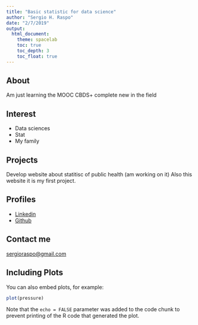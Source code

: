 ```yaml
---
title: "Basic statistic for data science"
author: "Sergio H. Raspo"
date: "2/7/2019"
output: 
  html_document:
    theme: spacelab 
    toc: true
    toc_depth: 3
    toc_float: true
---
```


## About 

Am just learning the MOOC CBDS+ complete new in the field

## Interest

* Data sciences
* Stat
* My family

## Projects

Develop website about statitisc of public health (am working on it)
Also this website it is my first project.

## Profiles

* [Linkedin](https://www.linkedin.com/in/sergiohraspo/)
* [Github](https://github.com/sergioraspo)

## Contact me

[sergioraspo@gmail.com](sergioraspo@gmail.com)


## Including Plots

You can also embed plots, for example:

```r
plot(pressure)
```

Note that the `echo = FALSE` parameter was added to the code chunk to prevent printing of the R code that generated the plot.

